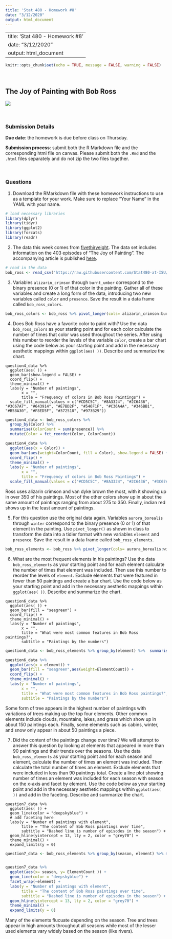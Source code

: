 ```yaml
---
title: 'Stat 480 - Homework #8'
date: "3/12/2020"
output: html_document
---
```

---
title: 'Stat 480 - Homework #8'
date: "3/12/2020"
output: html_document
---

```r
knitr::opts_chunk$set(echo = TRUE, message = FALSE, warning = FALSE)
```

<br/>

## The Joy of Painting with Bob Ross

![](https://static01.nyt.com/images/2019/07/13/arts/13video/bob-ross-cover-videoSixteenByNineJumbo1600-v5.png)


<br/>

### Submission Details

**Due date**: the homework is due before class on Thursday. 

**Submission process**: submit both the R Markdown file and the corresponding html file on canvas. Please submit both the `.Rmd` and the `.html` files separately and do not zip the two files together.

<br/>

### Questions

1. Download the RMarkdown file with these homework instructions to use as a template for your work. Make sure to replace "Your Name" in the YAML with your name.

```r
# load necessary libraries
library(dplyr)
library(tidyr)
library(ggplot2)
library(forcats)
library(readr)
```


2. The data this week comes from [fivethiryeight](https://github.com/fivethirtyeight/data). The data set includes information on the 403 episodes of "The Joy of Painting". The accompanying article is published [here](https://fivethirtyeight.com/features/a-statistical-analysis-of-the-work-of-bob-ross/).  

```r
# read in the data
bob_ross <- read_csv('https://raw.githubusercontent.com/Stat480-at-ISU/Stat480-at-ISU.github.io/master/homework/data/bob-ross.csv')
```

3. Variables `alizarin_crimson` through `burnt_umber` correspond to the binary presence (0 or 1) of that color in the painting. Gather all of these variables and create a long form of the data, introducing two new variables called `color` and `presence`. Save the result in a data frame called `bob_ross_colors`.

```r
bob_ross_colors <- bob_ross %>% pivot_longer(cols= alizarin_crimson:burnt_umber, names_to = "Color", values_to= "presence")
```


4. Does Bob Ross have a favorite color to paint with? Use the data `bob_ross_colors` as your starting point and for each color calculate the number of times that color was used throughout the series. After using this number to reorder the levels of the variable `color`, create a bar chart using the code below as your starting point and add in the necessary aesthetic mappings within `ggplot(aes( ))`. Describe and summarize the chart.

```
question4_data %>%
  ggplot(aes( )) + 
  geom_bar(show.legend = FALSE) + 
  coord_flip() + 
  theme_minimal() +
  labs(y = "Number of paintings",
       x = "", 
       title = "Frequency of colors in Bob Ross Paintings") +
  scale_fill_manual(values = c("#CD5C5C", "#8A3324", "#2C6436", "#3C67A7", "#643914", "#E7BD2F", "#546F1F", "#C36A4A", "#346BB1", "#B58A30", "#F8ED5F", "#372518", "#973B29")) 
```


```r
question4_data <- bob_ross_colors %>%
  group_by(Color) %>%  
  summarise(ColorCount = sum(presence)) %>% 
  mutate(Color = fct_reorder(Color, ColorCount)) 

question4_data %>% 
  ggplot(aes(x = Color)) + 
  geom_bar(aes(weight=ColorCount, fill = Color), show.legend = FALSE) + 
  coord_flip() + 
  theme_minimal() +
  labs(y = "Number of paintings",
       x = "", 
       title = "Frequency of colors in Bob Ross Paintings") +
  scale_fill_manual(values = c("#CD5C5C", "#8A3324", "#2C6436", "#3C67A7", "#643914", "#E7BD2F", "#546F1F", "#C36A4A", "#346BB1", "#B58A30", "#F8ED5F", "#372518", "#973B29"))
```

Ross uses alizarin crimson and van dyke brown the most, with it showing up in over 350 of his paintings. Most of the other colors show up in about the same amount of paintings ranging from about 275 to 350. Finally, indian red shows up in the least amount of paintings. 

5. For this question use the original data again. Variables `aurora_borealis` through `winter` correspond to the binary presence (0 or 1) of that element in the painting. Use `pivot_longer()` as shown in class to transform the data into a tidier format with new variables `element` and `presence`. Save the result in a data frame called `bob_ross_elements`.

```r
bob_ross_elements <- bob_ross %>% pivot_longer(cols= aurora_borealis:winter, names_to= "element", values_to = "prescence")
```


6. What are the most frequent elements in his paintings? Use the data `bob_ross_elements` as your starting point and for each element calculate the number of times that element was included. Then use this number to reorder the levels of `element`. Exclude elements that were featured in fewer than 50 paintings and create a bar chart. Use the code below as your starting point and add in the necessary aesthetic mappings within `ggplot(aes( ))`. Describe and summarize the chart.

```
question6_data %>%
  ggplot(aes( )) + 
  geom_bar(fill = "seagreen") + 
  coord_flip() + 
  theme_minimal() +
  labs(y = "Number of paintings",
       x = "", 
       title = "What were most common features in Bob Ross paintings?",
       subtitle = "Paintings by the numbers")
```

```r
question6_data <- bob_ross_elements %>% group_by(element) %>%  summarise(ElementCount = sum(prescence)) %>% filter(ElementCount>= 50) %>% mutate(element = fct_reorder(element, ElementCount))

question6_data %>%
  ggplot(aes(x = element)) + 
  geom_bar(fill = "seagreen",aes(weight=ElementCount)) + 
  coord_flip() + 
  theme_minimal() +
  labs(y = "Number of paintings",
       x = "", 
       title = "What were most common features in Bob Ross paintings?",
       subtitle = "Paintings by the numbers")
```

Some form of tree appears in the highest number of paintings with variations of trees making up the top four elements. Other common elements include clouds, mountains, lakes, and grass which show up in about 150 paintings each. Finally, some elements such as cabins, winter, and snow only appear in about 50 paintings a piece.


7. Did the content of the paintings change over time? We will attempt to answer this question by looking at elements that appeared in more than 90 paintings and their trends over the seasons.  Use the data `bob_ross_elements` as your starting point and for each season and element, calculate the number of times an element was included. Then calculate the total number of times an element. Exclude elements that were included in less than 90 paintings total. Create a line plot showing number of times an element was included for each season with season on the x-axis and facet by element. Use the code below as your starting point and add in the necessary aesthetic mappings within `ggplot(aes( ))` and add in the faceting. Describe and summarize the chart.

```
question7_data %>%
  ggplot(aes( )) + 
  geom_line(color = "deepskyblue") + 
  # add faceting here
  labs(y = "Number of paintings with element",
       title = "The content of Bob Ross paintings over time",
       subtitle = "Dashed line is number of episodes in the season") + 
  geom_hline(yintercept = 13, lty = 2, color = "grey70") + 
  theme_minimal() + 
  expand_limits(y = 0) 
  ```


```r
question7_data <- bob_ross_elements %>% group_by(season, element) %>% mutate(ElementCount= sum(prescence)) %>% group_by(element) %>% mutate(ElementTotal = sum(prescence)) %>% filter(ElementTotal>=90)


question7_data %>%
  ggplot(aes(x= season, y= ElementCount )) + 
  geom_line(color = "deepskyblue") + 
  facet_wrap(~element) +
  labs(y = "Number of paintings with element",
       title = "The content of Bob Ross paintings over time",
       subtitle = "Dashed line is number of episodes in the season") + 
  geom_hline(yintercept = 13, lty = 2, color = "grey70") + 
  theme_minimal() + 
  expand_limits(y = 0)
```

Many of the elements flucuate depending on the season. Tree and trees appear in high amounts throughout all seasons while most of the lesser used elements vary widely based on the season (like rivers).
